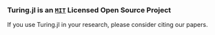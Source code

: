 ```{=html}
<div class="citation-container">
  <h3 id="cite" class="pb-1 text-center">Turing.jl is an <a href="https://github.com/TuringLang/Turing.jl/blob/main/LICENCE" class="turing-license-link"><code>MIT</code></a> Licensed Open Source Project</h3>
  <p class="text-center">If you use Turing.jl in your research, please consider citing our papers.</p>

  <ul id="citation-list" class="citation-list">
    <!-- Citations will be dynamically injected here -->
  </ul>
</div>

<script>
// DATA: Add new BibTeX entries here
const bibtexData = [
`@article{10.1145/3711897,
  author = {Fjelde, Tor Erlend and Xu, Kai and Widmann, David and Tarek, Mohamed and Pfiffer, Cameron and Trapp, Martin and Axen, Seth D. and Sun, Xianda and Hauru, Markus and Yong, Penelope and Tebbutt, Will and Ghahramani, Zoubin and Ge, Hong},
  title = {Turing.jl: a general-purpose probabilistic programming language},
  year = {2025},
  publisher = {Association for Computing Machinery},
  address = {New York, NY, USA},
  url = {https://doi.org/10.1145/3711897},
  doi = {10.1145/3711897},
  abstract = {Probabilistic programming languages (PPLs) are becoming increasingly important in many scientific disciplines, such as economics, epidemiology, and biology, to extract meaning from sources of data while accounting for one's uncertainty. The key idea of probabilistic programming is to decouple inference and model specification, thus allowing the practitioner to approach their task at hand using Bayesian inference, without requiring extensive knowledge in programming or computational statistics. At the same time, the complexity of problem settings in which PPLs are employed is steadily increasing, both in terms of project size and model complexity, calling for more flexible and efficient systems. In this work, we describe Turing.jl, a general-purpose PPL, which is designed to be flexible, efficient, and easy to use. Turing.jl is built on top of the Julia programming language, which is known for its high performance and ease-of-use. We describe the design of Turing.jl, contextualizing it within different types of users and use cases, its key features, and how it can be used to solve a wide range of problems. We also provide a brief overview of the ecosystem around Turing.jl, including the different libraries and tools that can be used in conjunction with it. Finally, we provide a few examples of how Turing.jl can be used in practice.},
  note = {Just Accepted},
  journal = {ACM Trans. Probab. Mach. Learn.},
  month = feb,
  keywords = {Probabilistic Programming, Probabilistic Programming Languages, Probabilistic Inference, Bayesian Inference, Markov Chain Monte Carlo, Variational Inference, Sequential Monte Carlo, Uncertainty Quantification, Modeling Methodologies, Latent Variable Models, Maximum a Posteriori Modeling, Software Libraries and Repositories, Bayesian Computation, Variational Methods, Sequential Monte Carlo Methods}
}`,
`@InProceedings{pmlr-v84-ge18b,
  title = {Turing: A Language for Flexible Probabilistic Inference},
  author = {Ge, Hong and Xu, Kai and Ghahramani, Zoubin},
  booktitle = {Proceedings of the Twenty-First International Conference on Artificial Intelligence and Statistics},
  pages = {1682--1690},
  year = {2018},
  editor = {Storkey, Amos and Perez-Cruz, Fernando},
  volume = {84},
  series = {Proceedings of Machine Learning Research},
  month = {09--11 Apr},
  publisher = {PMLR},
  pdf = {http://proceedings.mlr.press/v84/ge18b/ge18b.pdf},
  url = {https://proceedings.mlr.press/v84/ge18b.html},
  abstract = {Probabilistic programming promises to simplify and democratize probabilistic machine learning, but successful probabilistic programming systems require flexible, generic and efficient inference engines. In this work, we present a system called Turing for building MCMC algorithms for probabilistic programming inference. Turing has a very simple syntax and makes full use of the numerical capabilities in the Julia programming language, including all implemented probability distributions, and automatic differentiation. Turing supports a wide range of popular Monte Carlo algorithms, including Hamiltonian Monte Carlo (HMC), HMC with No-U-Turns (NUTS), Gibbs sampling, sequential Monte Carlo (SMC), and several particle MCMC (PMCMC) samplers. Most importantly, Turing inference is composable: it combines MCMC operations on subsets of variables, for example using a combination of an HMC engine and a particle Gibbs (PG) engine. We explore several combinations of inference methods with the aim of finding approaches that are both efficient and universal, i.e. applicable to arbitrary probabilistic models. NUTS—a popular variant of HMC that adapts Hamiltonian simulation path length automatically, although quite powerful for exploring differentiable target distributions, is however not universal. We identify some failure modes for the NUTS engine, and demonstrate that composition of PG (for discrete variables) and NUTS (for continuous variables) can be useful when the NUTS engine is either not applicable, or simply does not work well. Our aim is to present Turing and its composable inference engines to the world and encourage other researchers to build on this system to help advance the field of probabilistic machine learning.}
}`
];

/**
 * A BibTeX parser.
 * Extracts key-value pairs from a BibTeX string.
 * @param {string} bibtex - The raw BibTeX string.
 * @returns {object} - An object with parsed data.
 */
function parseBibtex(bibtex) {
    const data = { raw: bibtex };
    const regex = /(\w+)\s*=\s*[\{"']([^"'}]+)[\}"']/g;
    let match;
    while ((match = regex.exec(bibtex)) !== null) {
        data[match[1].toLowerCase()] = match[2];
    }
    return data;
}

/**
 * Creates an HTML string for a single citation entry.
 * @param {object} bibData - The parsed BibTeX data.
 * @returns {string} - The HTML string for the list item.
 */
function generateCitationHTML(bibData) {
    const { author, title, journal, booktitle, year, note, url, doi, raw } = bibData;

    let publicationInfo = '';
    if (journal) {
        publicationInfo += `<em>${journal}</em>.`;
    } else if (booktitle) {
        publicationInfo += `In <em>${booktitle}</em>.`;
    }
    if (note) {
        publicationInfo += ` ${note}.`;
    }

    const viewUrl = url || (doi ? `https://doi.org/${doi}` : '#');

    // The author string is now used directly from the bibtex data without formatting.
    const authorsFormatted = author || 'N/A';

    return `
    <li class="citation-entry box">
      <div class="citation-content">
        <p class="citation-text">
          ${authorsFormatted} (${year}). <span class="citation-title">${title}.</span> ${publicationInfo}
        </p>
      </div>
      <div class="citation-actions">
        <a href="${viewUrl}" target="_blank" rel="noopener noreferrer" class="citation-icon-btn" aria-label="View Paper: ${title}" title="View Paper">
          <!-- Bootstrap redirection icon -->
          <i class="bi bi-box-arrow-up-right"></i>
        </a>
        <button class="citation-icon-btn copy-bibtex-btn" aria-label="Copy BibTeX for ${title}" title="Copy BibTeX">
          <!-- Custom SVG for citation icon -->
          <svg fill="currentColor" height="135px" width="135px" version="1.1" id="Capa_1" xmlns="http://www.w3.org/2000/svg" xmlns:xlink="http://www.w3.org/1999/xlink" viewBox="0 0 191.029 191.029" xml:space="preserve"><g id="SVGRepo_bgCarrier" stroke-width="0"></g><g id="SVGRepo_tracerCarrier" stroke-linecap="round" stroke-linejoin="round"></g><g id="SVGRepo_iconCarrier"> <path d="M44.33,88.474v15.377h38.417v82.745H0v-82.745h0.002V88.474c0-31.225,8.984-54.411,26.704-68.918 C38.964,9.521,54.48,4.433,72.824,4.433v44.326C62.866,48.759,44.33,48.759,44.33,88.474z M181.107,48.759V4.433 c-18.343,0-33.859,5.088-46.117,15.123c-17.72,14.507-26.705,37.694-26.705,68.918v15.377h0v82.745h82.744v-82.745h-38.417V88.474 C152.613,48.759,171.149,48.759,181.107,48.759z"></path> </g></svg>
        </button>
      </div>
      <pre class="citation-bibtex-data" style="display:none;">${raw}</pre>
    </li>
    `;
}

function copyBibtex(buttonElement) {
  const citationEntry = buttonElement.closest('.citation-entry');
  if (!citationEntry) return;

  const bibtexPreElement = citationEntry.querySelector('.citation-bibtex-data');
  if (!bibtexPreElement) return;

  const bibtexText = bibtexPreElement.textContent.trim();

  if (navigator.clipboard && window.isSecureContext) {
    navigator.clipboard.writeText(bibtexText)
      .then(() => showSuccess(buttonElement))
      .catch(err => {
        console.error('Async copy failed, falling back:', err);
        fallbackCopy(bibtexText, buttonElement);
      });
  } else {
    fallbackCopy(bibtexText, buttonElement);
  }
}

function fallbackCopy(text, buttonElement) {
  const textArea = document.createElement('textarea');
  textArea.value = text;
  textArea.style.position = 'fixed';
  textArea.style.top = '-9999px';
  textArea.style.left = '-9999px';
  document.body.appendChild(textArea);
  textArea.focus();
  textArea.select();
  try {
    const successful = document.execCommand('copy');
    if (successful) {
      showSuccess(buttonElement);
    } else {
      showError(buttonElement);
    }
  } catch (err) {
    console.error('Fallback copy failed:', err);
    showError(buttonElement);
  }
  document.body.removeChild(textArea);
}

function showSuccess(buttonElement) {
    const originalIcon = buttonElement.innerHTML;
    buttonElement.innerHTML = '✓';
    buttonElement.classList.add('citation-copied');
    buttonElement.disabled = true;

    setTimeout(() => {
        buttonElement.innerHTML = originalIcon;
        buttonElement.classList.remove('citation-copied');
        buttonElement.disabled = false;
    }, 2000);
}

function showError(buttonElement) {
    const originalIcon = buttonElement.innerHTML;
    buttonElement.innerHTML = 'X';
    buttonElement.disabled = true;
    setTimeout(() => {
        buttonElement.innerHTML = originalIcon;
        buttonElement.disabled = false;
    }, 2000);
}

document.addEventListener('DOMContentLoaded', () => {
    const container = document.getElementById('citation-list');
    if (!container) return;

    // Generate and inject HTML
    const allCitationsHTML = bibtexData.map(bib => generateCitationHTML(parseBibtex(bib))).join('');
    container.innerHTML = allCitationsHTML;

    container.addEventListener('click', function(event) {
        const button = event.target.closest('.copy-bibtex-btn');
        if (button) {
            copyBibtex(button);
        }
    });
});
</script>
```